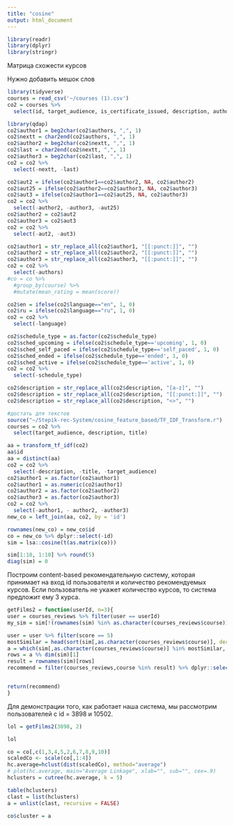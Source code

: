 ```yaml
---
title: "cosine"
output: html_document
---
```

```r
library(readr)
library(dplyr)
library(stringr)
```

Матрица схожести курсов

Нужно добавить мешок слов

```r
library(tidyverse)
courses = read_csv('~/courses (1).csv')
co2 = courses %>%
  select(id, target_audience, is_certificate_issued, description, authors, schedule_type, learners_count, quizzes_count, time_to_complete, language, title)

library(qdap)
co2$author1 = beg2char(co2$authors, ",", 1)
co2$nextt = char2end(co2$authors, ",", 1)
co2$author2 = beg2char(co2$nextt, ",", 1)
co2$last = char2end(co2$nextt, ",", 1)
co2$author3 = beg2char(co2$last, ",", 1)
co2 = co2 %>%
  select(-nextt, -last)

co2$aut2 = ifelse(co2$author1==co2$author2, NA, co2$author2)
co2$aut25 = ifelse(co2$author2==co2$author3, NA, co2$author3)
co2$aut3 = ifelse(co2$author1==co2$aut25, NA, co2$author3)
co2 = co2 %>%
  select(-author2, -author3, -aut25)
co2$author2 = co2$aut2
co2$author3 = co2$aut3
co2 = co2 %>%
  select(-aut2, -aut3)

co2$author1 = str_replace_all(co2$author1, "[[:punct:]]", "")
co2$author2 = str_replace_all(co2$author2, "[[:punct:]]", "")
co2$author3 = str_replace_all(co2$author3, "[[:punct:]]", "")
co2 = co2 %>%
  select(-authors)
#co = co %>%
  #group_by(course) %>%
  #mutate(mean_rating = mean(score))

co2$en = ifelse(co2$language=="en", 1, 0)
co2$ru = ifelse(co2$language=="ru", 1, 0)
co2 = co2 %>%
  select(-language)

co2$schedule_type = as.factor(co2$schedule_type)
co2$sched_upcoming = ifelse(co2$schedule_type=='upcoming', 1, 0)
co2$sched_self_paced = ifelse(co2$schedule_type=='self_paced', 1, 0)
co2$sched_ended = ifelse(co2$schedule_type=='ended', 1, 0)
co2$sched_active = ifelse(co2$schedule_type=='active', 1, 0)
co2 = co2 %>%
  select(-schedule_type)

co2$description = str_replace_all(co2$description, "[a-z]", "")
co2$description = str_replace_all(co2$description, "[[:punct:]]", "")
co2$description = str_replace_all(co2$description, "<>", "")

#достать для текстов
source("~/Stepik-rec-System/cosine_feature_based/TF_IDF_Transform.r")
courses = co2 %>%
  select(target_audience, description, title)

aa = transform_tf_idf(co2)
aa$id
aa = distinct(aa)
co2 = co2 %>%
  select(-description, -title, -target_audience)
co2$author1 = as.factor(co2$author1)
co2$author1 = as.numeric(co2$author1)
co2$author2 = as.factor(co2$author2)
co2$author3 = as.factor(co2$author3)
co2 = co2 %>%
  select(-author1, - author2, -author3)
new_co = left_join(aa, co2, by = 'id')

rownames(new_co) = new_co$id
co = new_co %>% dplyr::select(-id)
sim = lsa::cosine(t(as.matrix(co)))
```

```r
sim[1:10, 1:10] %>% round(5)
diag(sim) = 0
```

Построим content-based рекомендательную систему, которая принимает на вход id пользователя и количество рекомендуемых курсов. Если пользователь не укажет количество курсов, то система предложит ему 3 курса.

```r
getFilms2 = function(userId, n=3){
user = courses_reviews %>% filter(user == userId)
my_sim = sim[!(rownames(sim) %in% as.character(courses_reviews$course)), ]

user = user %>% filter(score == 5)
mostSimilar = head(sort(sim[,as.character(courses_reviews$course)], decreasing = T), n)
a = which(sim[,as.character(courses_reviews$course)] %in% mostSimilar, arr.ind = TRUE)
rows = a %% dim(sim)[1]
result = rownames(sim)[rows]
recommend = filter(courses_reviews,course %in% result) %>% dplyr::select(title) 


return(recommend)
}
```

Для демонстрации того, как работает наша система, мы рассмотрим пользователей с id = 3898 и 10502.

```r
lol = getFilms2(3898, 2)

lol
```

```r
co = co[,c(1,3,4,5,2,6,7,8,9,10)]
scaledCo <- scale(co[,1:4])
hc.average=hclust(dist(scaledCo), method="average")
# plot(hc.average, main="Average Linkage", xlab="", sub="", cex=.9)
hclusters = cutree(hc.average, k = 5)
```

```r
table(hclusters)
clast = list(hclusters)
a = unlist(clast, recursive = FALSE)
```

```r
co$cluster = a
```

